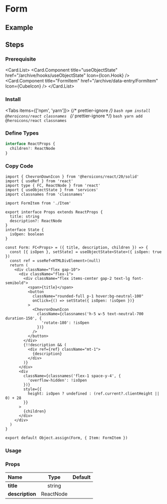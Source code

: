 
<BackTop />

# Form

## Example

## Steps

<div className="steps">

### Prerequisite

<Card.List>
  <Card.Component
    title="useObjectState"
    href="/archive/hooks/useObjectState"
    Icon={Icon.Hook}
  />
  <Card.Component
    title="FormItem"
    href="/archive/data-entry/FormItem"
    Icon={CubeIcon}
  />
</Card.List>

### Install

<Tabs items={['npm', 'yarn']}>
  {/* prettier-ignore */}
  <Tab>
    ```bash
    npm install @heroicons/react classnames
    ```
    </Tab>
  {/* prettier-ignore */}
  <Tab>
    ```bash
    yarn add @heroicons/react classnames
    ```
</Tab>
</Tabs>

### Define Types

```ts filename="types/index.d.ts"
interface ReactProps {
  children?: ReactNode
}
```

### Copy Code

```tsx filename="components/Form/index.tsx"
import { ChevronDownIcon } from '@heroicons/react/20/solid'
import { useRef } from 'react'
import type { FC, ReactNode } from 'react'
import { useObjectState } from 'services'
import classnames from 'classnames'

import FormItem from './Item'

export interface Props extends ReactProps {
  title: string
  description?: ReactNode
}
interface State {
  isOpen: boolean
}

const Form: FC<Props> = ({ title, description, children }) => {
  const [{ isOpen }, setState] = useObjectState<State>({ isOpen: true })
  const ref = useRef<HTMLDivElement>(null)
  return (
    <div className="flex gap-10">
      <div className="flex-1">
        <div className="flex items-center gap-2 text-lg font-semibold">
          <span>{title}</span>
          <button
            className="rounded-full p-1 hover:bg-neutral-100"
            onClick={() => setState({ isOpen: !isOpen })}
          >
            <ChevronDownIcon
              className={classnames('h-5 w-5 text-neutral-700 duration-150', {
                'rotate-180': !isOpen
              })}
            />
          </button>
        </div>
        {!!description && (
          <div ref={ref} className="mt-1">
            {description}
          </div>
        )}
      </div>
      <div
        className={classnames('flex-1 space-y-4', {
          'overflow-hidden': !isOpen
        })}
        style={{
          height: isOpen ? undefined : (ref.current?.clientHeight || 0) + 28
        }}
      >
        {children}
      </div>
    </div>
  )
}

export default Object.assign(Form, { Item: FormItem })
```

### Usage

</div>

### Props

| Name                  |   Type    | Default |
| :-------------------- | :-------: | :-----: |
| **title**<Required /> |  string   |         |
| **description**       | ReactNode |         |

<Comment />
